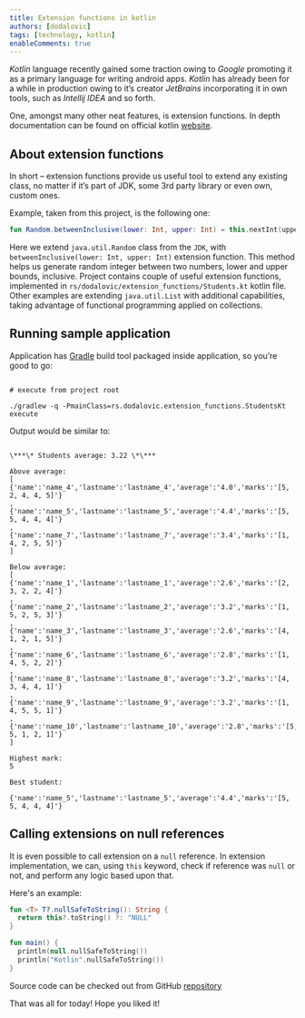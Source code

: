 ```yaml
---
title: Extension functions in kotlin
authors: [dodalovic]
tags: [technology, kotlin]
enableComments: true
---
```


_Kotlin_ language recently gained some traction owing to _Google_ promoting it as a primary language for
writing android apps. _Kotlin_ has already been for a while in production owing to it’s creator _JetBrains_
incorporating it in own tools, such as _Intellij IDEA_ and so forth.

<!--truncate-->

One, amongst many other neat features, is extension functions. In depth documentation can be found on official
kotlin [website](https://kotlinlang.org/docs/reference/extensions.html).

## About extension functions

In short – extension functions provide us useful tool to extend any existing class, no matter if it’s part of JDK,
some 3rd party library or even own, custom ones.

Example, taken from this project, is the following one:

```kotlin
fun Random.betweenInclusive(lower: Int, upper: Int) = this.nextInt(upper - lower) + lower
```

Here we extend `java.util.Random` class from the `JDK`, with `betweenInclusive(lower: Int, upper: Int)`
extension function. This method helps us generate random integer between two numbers, lower and upper
bounds, inclusive. Project contains couple of useful extension functions, implemented in
`rs/dodalovic/extension_functions/Students.kt` kotlin file. Other examples are extending `java.util.List` with
additional capabilities, taking advantage of functional programming applied on collections.

## Running sample application

Application has [Gradle](https://gradle.org/) build tool packaged inside application, so you’re good to go:

```console

# execute from project root

./gradlew -q -PmainClass=rs.dodalovic.extension_functions.StudentsKt execute
```

Output would be similar to:

```console

\***\* Students average: 3.22 \*\***

Above average:
[
{'name':'name_4','lastname':'lastname_4','average':'4.0','marks':'[5, 2, 4, 4, 5]'}
,
{'name':'name_5','lastname':'lastname_5','average':'4.4','marks':'[5, 5, 4, 4, 4]'}
,
{'name':'name_7','lastname':'lastname_7','average':'3.4','marks':'[1, 4, 2, 5, 5]'}
]

Below average:
[
{'name':'name_1','lastname':'lastname_1','average':'2.6','marks':'[2, 3, 2, 2, 4]'}
,
{'name':'name_2','lastname':'lastname_2','average':'3.2','marks':'[1, 5, 2, 5, 3]'}
,
{'name':'name_3','lastname':'lastname_3','average':'2.6','marks':'[4, 1, 2, 1, 5]'}
,
{'name':'name_6','lastname':'lastname_6','average':'2.8','marks':'[1, 4, 5, 2, 2]'}
,
{'name':'name_8','lastname':'lastname_8','average':'3.2','marks':'[4, 3, 4, 4, 1]'}
,
{'name':'name_9','lastname':'lastname_9','average':'3.2','marks':'[1, 4, 5, 5, 1]'}
,
{'name':'name_10','lastname':'lastname_10','average':'2.8','marks':'[5, 5, 1, 2, 1]'}
]

Highest mark:
5

Best student:

{'name':'name_5','lastname':'lastname_5','average':'4.4','marks':'[5, 5, 4, 4, 4]'}
```

## Calling extensions on null references

It is even possible to call extension on a `null` reference. In extension implementation, we
can, using `this` keyword, check if reference was `null` or not, and perform any logic based
upon that.

Here's an example:

```kotlin
fun <T> T?.nullSafeToString(): String {
  return this?.toString() ?: "NULL"
}

fun main() {
  println(null.nullSafeToString())
  println("Kotlin".nullSafeToString())
}
```

Source code can be checked out from GitHub [repository](https://github.com/dodalovic/kotlin-extension-functions)

That was all for today! Hope you liked it!

